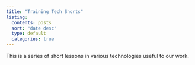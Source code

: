```yaml
---
title: "Training Tech Shorts"
listing:
  contents: posts
  sort: "date desc"
  type: default
  categories: true
---
```


This is a series of short lessons in various technologies useful to our work.

